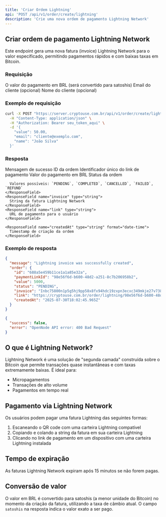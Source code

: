 ```yaml
---
title: 'Criar Ordem Lightning'
api: 'POST /api/v1/order/create/lightning'
description: 'Crie uma nova ordem de pagamento Lightning Network'
---
```


## Criar ordem de pagamento Lightning Network

Este endpoint gera uma nova fatura (invoice) Lightning Network para o valor especificado, permitindo pagamentos rápidos e com baixas taxas em Bitcoin.

### Requisição

<ParamField body="value" type="number" required>
  O valor do pagamento em BRL (será convertido para satoshis)
</ParamField>

<ParamField body="email" type="string">
  Email do cliente (opcional)
</ParamField>

<ParamField body="name" type="string">
  Nome do cliente (opcional)
</ParamField>

### Exemplo de requisição

```bash
curl -X POST "https://server.cryptouse.com.br/api/v1/order/create/lightning" \
  -H "Content-Type: application/json" \
  -H "Authorization: Bearer seu_token_aqui" \
  -d '{
    "value": 50.00,
    "email": "cliente@exemplo.com",
    "name": "João Silva"
  }'
```

### Resposta

<ResponseField name="message" type="string">
  Mensagem de sucesso
</ResponseField>

<ResponseField name="order" type="object">
  <Expandable title="Propriedades">
    <ResponseField name="id" type="string">
      ID da ordem
    </ResponseField>
    <ResponseField name="paymentLinkId" type="string">
      Identificador único do link de pagamento
    </ResponseField>
    <ResponseField name="value" type="number">
      Valor do pagamento em BRL
    </ResponseField>
    <ResponseField name="status" type="string">
      Status da ordem
      
      Valores possíveis: `PENDING`, `COMPLETED`, `CANCELLED`, `FAILED`, `REFUND`
    </ResponseField>
    <ResponseField name="invoice" type="string">
      String da fatura Lightning Network
    </ResponseField>
    <ResponseField name="link" type="string">
      URL de pagamento para o usuário
    </ResponseField>
    
    <ResponseField name="createdAt" type="string" format="date-time">
      Timestamp de criação da ordem
    </ResponseField>
  </Expandable>
</ResponseField>

### Exemplo de resposta

<CodeGroup>

```json Sucesso (201)
{
  "message": "Lightning invoice was successfully created",
  "order": {
    "id": "688a5e459b11ce1a1a85e32a",
    "paymentLinkId": "98e56f6d-b600-48d2-a251-8c7b206958b2",
    "value": 5000,
    "status": "PENDING",
    "invoice": "Inbc75800n1p5g5hj9pp58x8fx94hdc19zxpn3ecxc349mkje27v738a981ztczeqq2y0cmvsdquf9h8vmmfvdjjqsmj09c8gmm4wdjscqzysxqzjhsp54qv2q6",
    "link": "https://cryptouse.com.br/order/lightning/98e56f6d-b600-48d2-a251-8c7b206958b2",
    "createdAt": "2025-07-30T18:02:45.965Z"
  }
}
```

```json Requisição inválida (400)
{
  "success": false,
  "error": "OpenNode API error: 400 Bad Request"
}
```

</CodeGroup>

## O que é Lightning Network?

Lightning Network é uma solução de "segunda camada" construída sobre o Bitcoin que permite transações quase instantâneas e com taxas extremamente baixas. É ideal para:

- Micropagamentos
- Transações de alto volume
- Pagamentos em tempo real

## Pagamento via Lightning Network

Os usuários podem pagar uma fatura Lightning das seguintes formas:

1. Escaneando o QR code com uma carteira Lightning compatível
2. Copiando e colando a string da fatura em sua carteira Lightning
3. Clicando no link de pagamento em um dispositivo com uma carteira Lightning instalada

## Tempo de expiração

As faturas Lightning Network expiram após 15 minutos se não forem pagas.

## Conversão de valor

O valor em BRL é convertido para satoshis (a menor unidade do Bitcoin) no momento da criação da fatura, utilizando a taxa de câmbio atual. O campo `satoshis` na resposta indica o valor exato a ser pago. 